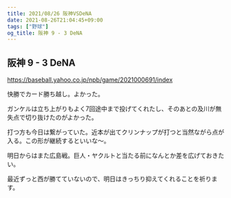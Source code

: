 ```yaml
---
title: 2021/08/26 阪神VSDeNA
date: 2021-08-26T21:04:45+09:00
tags: ["野球"]
og_title: 阪神 9 - 3 DeNA
---
```


## 阪神 9 - 3 DeNA

https://baseball.yahoo.co.jp/npb/game/2021000691/index

快勝でカード勝ち越し。よかった。

ガンケルは立ち上がりもよく7回途中まで投げてくれたし、そのあとの及川が無失点で切り抜けたのがよかった。

打つ方も今日は繋がっていた。近本が出てクリンナップが打つと当然ながら点が入る。この形が継続するといいな～。

明日からはまた広島戦。巨人・ヤクルトと当たる前になんとか差を広げておきたい。

最近ずっと西が勝てていないので、明日はきっちり抑えてくれることを祈ります。